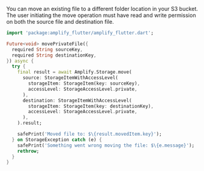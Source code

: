 You can move an existing file to a different folder location in your S3 bucket. The user initiating the move operation must have read and write permission on both the source file and destination file.

```dart
import 'package:amplify_flutter/amplify_flutter.dart';

Future<void> movePrivateFile({
  required String sourceKey,
  required String destinationKey,
}) async {
  try {
    final result = await Amplify.Storage.move(
      source: StorageItemWithAccessLevel(
        storageItem: StorageItem(key: sourceKey),
        accessLevel: StorageAccessLevel.private,
      ),
      destination: StorageItemWithAccessLevel(
        storageItem: StorageItem(key: destinationKey),
        accessLevel: StorageAccessLevel.private,
      ),
    ).result;

    safePrint('Moved file to: $\{result.movedItem.key}');
  } on StorageException catch (e) {
    safePrint('Something went wrong moving the file: $\{e.message}');
    rethrow;
  }
}

```

